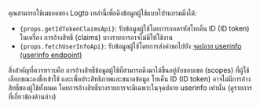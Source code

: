 คุณสามารถใช้เมธอดของ Logto เหล่านี้เพื่อดึงข้อมูลผู้ใช้แบบโปรแกรมมิ่งได้:

- <code>{props.getIdTokenClaimsApi}</code>: รับข้อมูลผู้ใช้โดยการถอดรหัสโทเค็น ID (ID token)
  ในเครื่อง การอ้างสิทธิ์ (claims) บางรายการอาจไม่มีให้ใช้งาน
- <code>{props.fetchUserInfoApi}</code>: รับข้อมูลผู้ใช้โดยการส่งคำขอไปยัง [จุดปลาย userinfo
  (userinfo endpoint)](https://openid.net/specs/openid-connect-core-1_0.html#UserInfo)

สิ่งสำคัญที่ควรทราบคือ การอ้างสิทธิ์ข้อมูลผู้ใช้ที่สามารถดึงมาได้ขึ้นอยู่กับขอบเขต (scopes) ที่ผู้ใช้เลือกขณะลงชื่อเข้าใช้ และเพื่อประสิทธิภาพและขนาดข้อมูล โทเค็น ID (ID token) อาจไม่มีการอ้างสิทธิ์ของผู้ใช้ทั้งหมด โดยการอ้างสิทธิ์บางรายการจะมีเฉพาะในจุดปลาย userinfo เท่านั้น (ดูรายการที่เกี่ยวข้องด้านล่าง)
